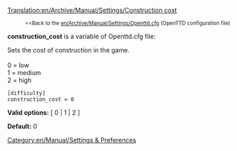 [[Translation:en/Archive/Manual/Settings/Construction cost]]

:<small><<Back to the [[en/Archive/Manual/Settings/Openttd.cfg]] (OpenTTD configuration file)</small>


'''construction_cost''' is a variable of Openttd.cfg file:

Sets the cost of construction in the game.<br><br>
0 = low<br>
1 = medium<br>
2 = high<br>

<pre>
[difficulty]
construction_cost = 0
</pre>

'''Valid options:''' [ 0 | 1 | 2 ]

'''Default:''' 0


[[Category:en/Manual/Settings & Preferences]]